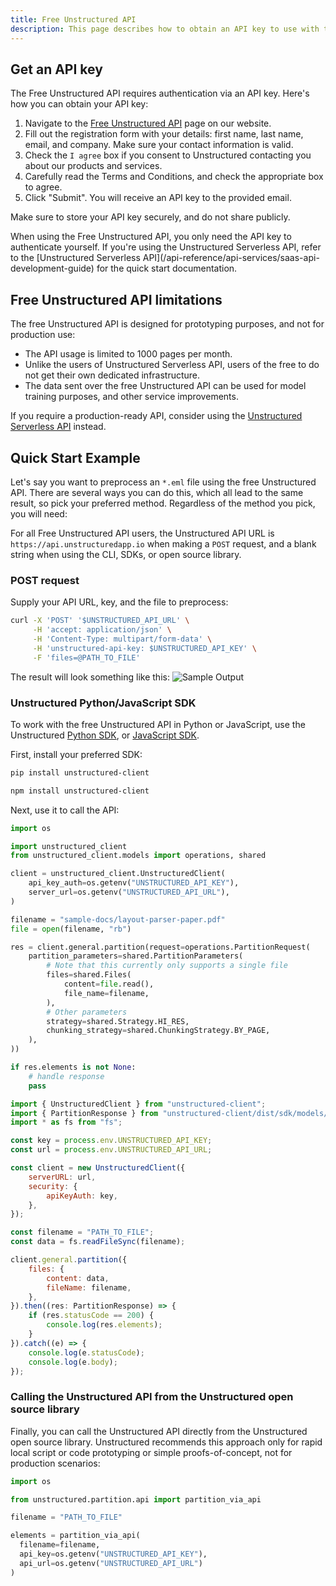 ```yaml
---
title: Free Unstructured API
description: This page describes how to obtain an API key to use with the free Unstructured API, the limitations of the free Unstructured API, and provides a quick start example.
---
```


## Get an API key

The Free Unstructured API requires authentication via an API key. Here's how you can obtain your API key:

1.  Navigate to the [Free Unstructured API](https://unstructured.io/api-key-free) page on our website.
2.  Fill out the registration form with your details: first name, last name, email, and company. Make sure your contact information is valid.
3.  Check the `I agree` box if you consent to Unstructured contacting you about our products and services.
4.  Carefully read the Terms and Conditions, and check the appropriate box to agree.
5.  Click "Submit". You will receive an API key to the provided email.

Make sure to store your API key securely, and do not share publicly.

<Note>
    When using the Free Unstructured API, you only need the API key to authenticate yourself.
    If you're using the Unstructured Serverless API, refer to the [Unstructured Serverless API](/api-reference/api-services/saas-api-development-guide) for the quick start documentation.
</Note>

## Free Unstructured API limitations

The free Unstructured API is designed for prototyping purposes, and not for production use:
* The API usage is limited to 1000 pages per month.
* Unlike the users of Unstructured Serverless API, users of the free to do not get their own dedicated infrastructure.
* The data sent over the free Unstructured API can be used for model training purposes, and other service improvements.

If you require a production-ready API, consider using the [Unstructured Serverless API](/api-reference/api-services/saas-api-development-guide) instead.

## Quick Start Example

Let's say you want to preprocess an `*.eml` file using the free Unstructured API. There are several ways
you can do this, which all lead to the same result, so pick your preferred method. Regardless of the method you pick, you will need:


<SharedAPIKeyURL />

<Info>For all Free Unstructured API users, the Unstructured API URL is `https://api.unstructuredapp.io` when making a `POST` request, and a blank string when using the CLI, SDKs, or open source library.</Info>

### POST request

Supply your API URL, key, and the file to preprocess:

```bash
curl -X 'POST' '$UNSTRUCTURED_API_URL' \
     -H 'accept: application/json' \
     -H 'Content-Type: multipart/form-data' \
     -H 'unstructured-api-key: $UNSTRUCTURED_API_KEY' \
     -F 'files=@PATH_TO_FILE'
```

The result will look something like this:
![Sample Output](/img/api/sample_output.png)

### Unstructured Python/JavaScript SDK

To work with the free Unstructured API in Python or JavaScript, use the
Unstructured [Python SDK](https://github.com/Unstructured-IO/unstructured-python-client), or
[JavaScript SDK](https://github.com/Unstructured-IO/unstructured-js-client).

First, install your preferred SDK:
<CodeGroup>

```bash  Python
pip install unstructured-client
```

```bash  JavaScript
npm install unstructured-client
```
</CodeGroup>

Next, use it to call the API:

<CodeGroup>

```python Python
import os

import unstructured_client
from unstructured_client.models import operations, shared

client = unstructured_client.UnstructuredClient(
    api_key_auth=os.getenv("UNSTRUCTURED_API_KEY"),
    server_url=os.getenv("UNSTRUCTURED_API_URL"),
)

filename = "sample-docs/layout-parser-paper.pdf"
file = open(filename, "rb")

res = client.general.partition(request=operations.PartitionRequest(
    partition_parameters=shared.PartitionParameters(
        # Note that this currently only supports a single file
        files=shared.Files(
            content=file.read(),
            file_name=filename,
        ),
        # Other parameters
        strategy=shared.Strategy.HI_RES,
        chunking_strategy=shared.ChunkingStrategy.BY_PAGE,
    ),
))

if res.elements is not None:
    # handle response
    pass
```

```javascript JavaScript
import { UnstructuredClient } from "unstructured-client";
import { PartitionResponse } from "unstructured-client/dist/sdk/models/operations";
import * as fs from "fs";

const key = process.env.UNSTRUCTURED_API_KEY;
const url = process.env.UNSTRUCTURED_API_URL;

const client = new UnstructuredClient({
    serverURL: url,
    security: {
        apiKeyAuth: key,
    },
});

const filename = "PATH_TO_FILE";
const data = fs.readFileSync(filename);

client.general.partition({
    files: {
        content: data,
        fileName: filename,
    },
}).then((res: PartitionResponse) => {
    if (res.statusCode == 200) {
        console.log(res.elements);
    }
}).catch((e) => {
    console.log(e.statusCode);
    console.log(e.body);
});
```
</CodeGroup>

### Calling the Unstructured API from the Unstructured open source library

Finally, you can call the Unstructured API directly from the Unstructured open source library. Unstructured recommends this approach only for rapid local script or code prototyping or simple proofs-of-concept, not for production scenarios:

```python
import os

from unstructured.partition.api import partition_via_api

filename = "PATH_TO_FILE"

elements = partition_via_api(
  filename=filename,
  api_key=os.getenv("UNSTRUCTURED_API_KEY"),
  api_url=os.getenv("UNSTRUCTURED_API_URL")
)
```



